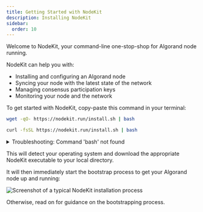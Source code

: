 ```yaml
---
title: Getting Started with NodeKit
description: Installing NodeKit
sidebar:
  order: 10
---
```



Welcome to NodeKit, your command-line one-stop-shop for Algorand node running.

NodeKit can help you with:

- Installing and configuring an Algorand node
- Syncing your node with the latest state of the network
- Managing consensus participation keys
- Monitoring your node and the network

To get started with NodeKit, copy-paste this command in your terminal:

<Tabs syncKey="os">
<TabItem label="Linux">

```bash
wget -qO- https://nodekit.run/install.sh | bash
```
</TabItem>
<TabItem label="macOS">

```sh
curl -fsSL https://nodekit.run/install.sh | bash
```

</TabItem>
</Tabs>

<details>
  <summary>Troubleshooting: Command 'bash' not found</summary>
  Some versions of Mac OS may not include the required `bash` executable that runs the installer.

  If you get an error about `bash` not being available, please install bash on your system manually.

  For Mac OS, a popular way to do this is to install [Homebrew](https://brew.sh/) and then install bash using:

  ```bash
  brew install bash
  ```
</details>

This will detect your operating system and download the appropriate NodeKit executable to your local directory.

It will then immediately start the bootstrap process to get your Algorand node up and running:

![Screenshot of a typical NodeKit installation process](/assets/nodekit-install.png)

Otherwise, read on for guidance on the bootstrapping process.
